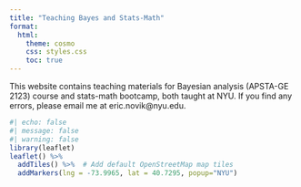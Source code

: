 ```yaml
---
title: "Teaching Bayes and Stats-Math"
format:
  html:
    theme: cosmo
    css: styles.css
    toc: true
---
```


This website contains teaching materials for Bayesian analysis (APSTA-GE 2123) course and stats-math bootcamp, both taught at NYU. If you find any errors, please email me at eric.novik@nyu.edu.


```r
#| echo: false
#| message: false
#| warning: false
library(leaflet)
leaflet() %>%
  addTiles() %>%  # Add default OpenStreetMap map tiles
  addMarkers(lng = -73.9965, lat = 40.7295, popup="NYU")
```

